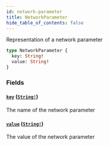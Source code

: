 ```yaml
---
id: network-parameter
title: NetworkParameter
hide_table_of_contents: false
---
```



Representation of a network parameter

```graphql
type NetworkParameter {
  key: String!
  value: String!
}
```


### Fields

#### [`key`](#) ([`String!`](/docs/mainnet/graphql/scalars/string))

The name of the network parameter


#### [`value`](#) ([`String!`](/docs/mainnet/graphql/scalars/string))

The value of the network parameter




